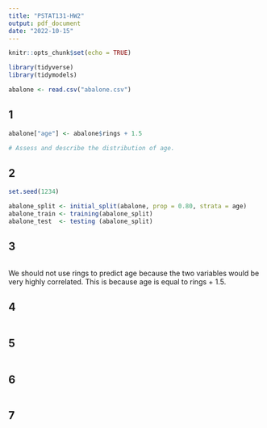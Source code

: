 ```yaml
---
title: "PSTAT131-HW2"
output: pdf_document
date: "2022-10-15"
---
```


```r
knitr::opts_chunk$set(echo = TRUE)
```

```r
library(tidyverse)
library(tidymodels)
```

```r
abalone <- read.csv("abalone.csv")
```

## 1

```r
abalone["age"] <- abalone$rings + 1.5

# Assess and describe the distribution of age.
```

## 2

```r
set.seed(1234)

abalone_split <- initial_split(abalone, prop = 0.80, strata = age)
abalone_train <- training(abalone_split)
abalone_test  <- testing (abalone_split)
```

## 3

```r

```
We should not use rings to predict age because the two variables would be very highly correlated. This is because age is equal to rings + 1.5.

## 4

```r

```

## 5

```r

```

## 6

```r

```

## 7

```r

```
